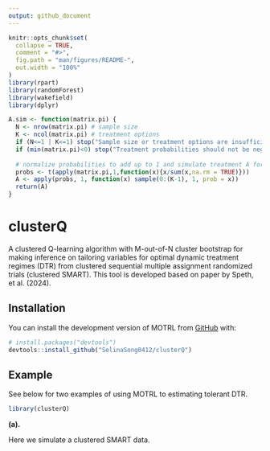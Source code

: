 ```yaml
---
output: github_document
---
```


<!-- README.md is generated from README.Rmd. Please edit that file -->

```r
knitr::opts_chunk$set(
  collapse = TRUE,
  comment = "#>",
  fig.path = "man/figures/README-",
  out.width = "100%"
)
library(rpart)
library(randomForest)
library(wakefield)
library(dplyr)

A.sim <- function(matrix.pi) {
  N <- nrow(matrix.pi) # sample size
  K <- ncol(matrix.pi) # treatment options
  if (N<=1 | K<=1) stop("Sample size or treatment options are insufficient!")
  if (min(matrix.pi)<0) stop("Treatment probabilities should not be negative!")
  
  # normalize probabilities to add up to 1 and simulate treatment A for each row
  probs <- t(apply(matrix.pi,1,function(x){x/sum(x,na.rm = TRUE)}))
  A <- apply(probs, 1, function(x) sample(0:(K-1), 1, prob = x))
  return(A)
}
```

# clusterQ

<!-- badges: start -->
<!-- badges: end -->

A clustered Q-learning algorithm with M-out-of-N cluster bootstrap for making inference on tailoring variables for optimal dynamic treatment regimes (DTR) from clustered sequential multiple assignment randomized trials (clustered SMART). This tool is developed based on paper by Speth, et al. (2024).


## Installation

You can install the development version of MOTRL from [GitHub](https://github.com/) with:

``` r
# install.packages("devtools")
devtools::install_github("SelinaSong0412/clusterQ")
```

## Example

See below for two examples of using MOTRL to estimating tolerant DTR.

```r
library(clusterQ)
```

**(a). **

Here we simulate a clustered SMART data. 

